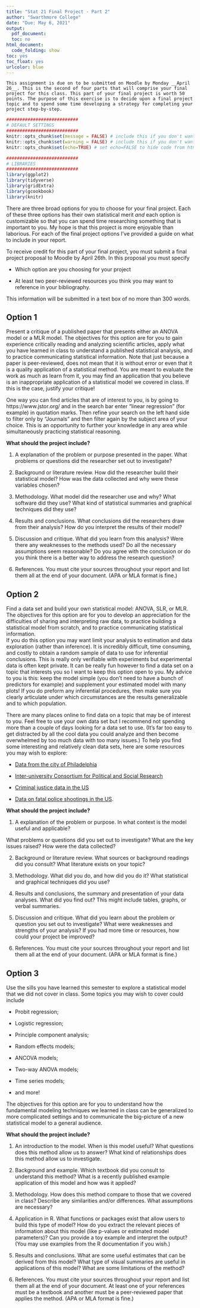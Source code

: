```yaml
---
title: "Stat 21 Final Project - Part 2"
author: "Swarthmore College"
date: "Due: May 6, 2021"
output:
  pdf_document: 
  toc: no
html_document:
  code_folding: show
toc: yes
toc_float: yes
urlcolor: blue
---
```


```asis
This assignment is due on to be submitted on Moodle by Monday __April 26__. This is the second of four parts that will comprise your final project for this class. This part of your final project is worth 50 points. The purpose of this exercise is to decide upon a final project topic and to spend some time developing a strategy for completing your project step-by-step. 
```


```r
###########################
# DEFAULT SETTINGS
###########################
knitr::opts_chunk$set(message = FALSE) # include this if you don't want markdown to knit messages
knitr::opts_chunk$set(warning = FALSE) # include this if you don't want markdown to knit warnings
knitr::opts_chunk$set(echo=TRUE) # set echo=FALSE to hide code from html output

###########################
# LIBRARIES
###########################
library(ggplot2)
library(tidyverse)
library(gridExtra)
library(gcookbook)
library(knitr)
```


There are three broad options for you to choose for your final project. Each of these three options has their own statistical merit *and* each option is customizable so that you can spend time researching something that is important to you. My hope is that this project is more enjoyable than laborious. For each of the final project options I've provided a guide on what to include in your report. 

To receive credit for this part of your final project, you must submit a final project proposal to Moodle by April 26th. In this proposal you must specify 

  - Which option are you choosing for your project
  
  - At least two peer-reviewed resources you think you may want to reference in your bibliography. 
  
This information will be submitted in a text box of no more than 300 words. 


## Option 1 

Present a critique of a published paper that presents either an ANOVA model or a MLR model. The objectives for this option are for you to gain experience critically reading and analyzing scientific articles, apply what you have learned in class to understand a published statistical analysis, and to practice communicating statistical information. Note that just because a paper is peer-reviewed, does not mean that it is without error or even that it is a quality application of a statistical method. You are meant to evaluate the work as much as learn from it, you may find an application that you believe is an inappropriate application of a statistical model we covered in class. If this is the case, justify your critique! 

One way you can find articles that are of interest to you, is by going to https://www.jstor.org/ and in the search bar enter "linear regression" (for example) in quotation marks. Then refine your search on the left hand side to filter only by "Journals" and then filter again by the subject area of your choice. This is an opportunity to further your knowledge in any area while simultaneously practicing  statistical reasoning. 


**What should the project include?**

1. A explanation of the problem or purpose presented in the paper. What problems or questions did the researcher set out to investigate? 

2. Background or literature review. How did the researcher build their statistical model? How was the data collected and why were these variables chosen?

3. Methodology. What model did the researcher use and why? What software did they use? What kind of statistical summaries and graphical techniques did they use?

4. Results and conclusions. What conclusions did the researchers draw from their analysis? How do you interpret the results of their model?  

5. Discussion and critique. What did you learn from this analysis? Were there any weaknesses to the methods used? Do all the necessary assumptions seem reasonable? Do you agree with the conclusion or do you think there is a better way to address the research question? 

6. References. You must cite your sources throughout your report and list them all at the end of your document. (APA or MLA format is fine.)


## Option 2 

Find a data set and build your own statistical model: ANOVA, SLR, or MLR. The objectives for this option are for you to develop an appreciation for the difficulties of sharing and interpreting raw data, to practice building a statistical model from scratch, and to practice communicating statistical information.  
If you do this option you may want limit your analysis to estimation and data exploration (rather than inference). It is incredibly difficult, time consuming, and costly to obtain a random sample of data to use for inferential conclusions. This is really only verifiable with experiments but experimental data is often kept private. It can be really fun however to find a data set on a topic that interests you so I want to keep this option open to you. My advice to you is this: keep the model simple (you don't need to have a bunch of predictors for example) and supplement your estimated model with many plots! If you do preform any inferential procedures, then make sure you clearly articulate under which circumstances are the results generalizable and to which population. 

There are many places online to find data on a topic that may be of interest to you. Feel free to use your own data set but I recommend not spending more than a couple of days looking for a data set to use. (It's far too easy to get distracted by all the cool data you could analyze and then become overwhelmed by too much data with too many issues.) To help you find some interesting and relatively clean data sets, here are some resources you may wish to explore:
  
  - [Data from the city of Philadelphia](https://opendataphilly.org/)
  
  - [Inter-university Consortium for Political and Social Research](https://www.icpsr.umich.edu/web/pages/ICPSR/index.html) 
  
  - [Criminal justice data in the US](https://measuresforjustice.org/portal)
  
  - [Data on fatal police shootings in the US](https://fatalencounters.org/).



**What should the project include?**

1. A explanation of the problem or purpose. In what context is the model useful and applicable? 

What problems or questions did you set out to investigate? What are the key issues raised? How were the data collected?

2. Background or literature review. What sources or background readings did you consult? What literature exists on your topic?

3. Methodology. What did you do, and how did you do it? What statistical and graphical techniques did you use?

4. Results and conclusions, the summary and presentation of your data analyses. What did you find out? This might include tables, graphs, or verbal summaries.

5. Discussion and critique. What did you learn about the problem or question you set out to investigate? What were weaknesses and strengths of your analysis? If you had more time or resources, how could your project be improved?

6. References. You must cite your sources throughout your report and list them all at the end of your document. (APA or MLA format is fine.)


## Option 3 

Use the sills you have learned this semester to explore a statistical model that we did not cover in class. Some topics you may wish to cover could include 

  - Probit regression; 
  
  - Logistic regression; 
  
  - Principle component analysis; 
  
  - Random effects models; 
  
  - ANCOVA models; 
  
  - Two-way ANOVA models;
  
  - Time series models; 
  
  - and more! 
  
The objectives for this option are for you to understand how the fundamental modeling techniques we learned in class can be generalized to more complicated settings and to communicate the big-picture of a new statistical model to a general audience.  


**What should the project include?**

1. An introduction to the model. When is this model useful? What questions does this method allow us to answer? What kind of relationships does this method allow us to investigate.

2. Background and example. Which textbook did you consult to understand this method? What is a recently published example application of this model and how was it applied?   

3. Methodology. How does this method compare to those that we covered in class? Describe any similarities and/or differences. What assumptions are necessary? 

4. Application in R. What functions or packages exist that allow users to build this type of model? How do you extract the relevant pieces of information about this model (like p-values or estimated model parameters)? Can you provide a toy example and interpret the output? (You may use examples from the R documentation if you wish.)

5. Results and conclusions. What are some useful estimates that can be derived from this model? What type of visual summaries are useful in applications of this model? What are some limitations of the method? 

6. References. You must cite your sources throughout your report and list them all at the end of your document. At least one of your references must be a textbook and another must be a peer-reviewed paper that applies the method. (APA or MLA format is fine.)  

